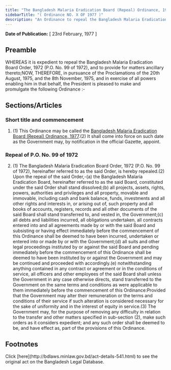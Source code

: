 ```yaml
---
title: "The Bangladesh Malaria Eradication Board (Repeal) Ordinance, 1977"
sidebarTitle: "( Ordinance NO. X OF 1977 )"
description: "An Ordinance to repeal the Bangladesh Malaria Eradication Board Order, 1972."
---
```


**Date of Publication:** [ 23rd February, 1977 ]

## Preamble

WHEREAS it is expedient to repeal the Bangladesh Malaria Eradication Board Order, 1972 (P.O. No. 99 of 1972), and to provide for matters ancillary thereto;NOW, THEREFORE, in pursuance of the Proclamations of the 20th August, 1975, and the 8th November, 1975, and in exercise of all powers enabling him in that behalf, the President is pleased to make and promulgate the following Ordinance :-

## Sections/Articles

### Short title and commencement

1. (1) This Ordinance may be called the [Bangladesh Malaria Eradication Board (Repeal) Ordinance, 1977](/laws/volume-20/act-541 "Bangladesh Malaria Eradication Board (Repeal) Ordinance, 1977").(2) It shall come into force on such date as the Government may, by notification in the official Gazette, appoint.

### Repeal of P.O. No. 99 of 1972

2. (1) The Bangladesh Malaria Eradication Board Order, 1972 (P.O. No. 99 of 1972), hereinafter referred to as the said Order, is hereby repealed.(2) Upon the repeal of the said Order,-(a) the Bangladesh Malaria Eradication Board, hereinafter referred to as the said Board, constituted under the said Order shall stand dissolved;(b) all projects, assets, rights, powers, authorities and privileges and all property, movable and immovable, including cash and bank balance, funds, investments and all other rights and interests in, or arising out of, such property and all books of accounts, registers, records and all other documents of the said Board shall stand transferred to, and vested in, the Government;(c) all debts and liabilities incurred, all obligations undertaken, all contracts entered into and all agreements made by or with the said Board and subsisting or having effect immediately before the commencement of this Ordinance shall be deemed to have been incurred, undertaken or entered into or made by or with the Government;(d) all suits and other legal proceedings instituted by or against the said Board and pending immediately before the commencement of this Ordinance shall be deemed to have been instituted by or against the Government and may be continued and proceeded with accordingly.(e) notwithstanding anything contained in any contract or agreement or in the conditions of service, all officers and other employees of the said Board shall unless the Government in any case otherwise directs, stand transferred to the Government on the same terms and conditions as were applicable to them immediately before the commencement of this Ordinance:Provided that the Government may alter their remuneration or the terms and conditions of their service if such alteration is considered necessary for the sake of uniformity and in the interest of equity in service.(3) The Government may, for the purpose of removing any difficulty in relation to the transfer and other matters specified in sub-section (2), make such orders as it considers expedient; and any such order shall be deemed to be, and have effect as, part of the provisions of this Ordinance.

## Footnotes

<Note>
  Click [here](http://bdlaws.minlaw.gov.bd/act-details-541.html) to see the original act on the Bangladesh Legal Database.
</Note>
